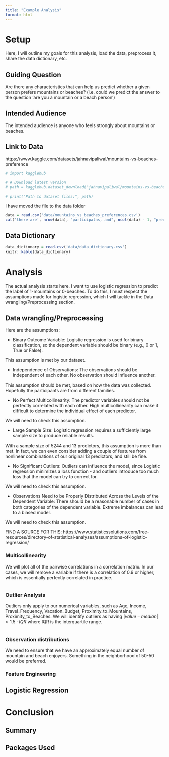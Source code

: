 ```yaml
---
title: "Example Analysis"
format: html
---
```


# Setup
Here, I will outline my goals for this analysis, load the data, preprocess it, share the data dictionary, etc.

## Guiding Question
Are there any characteristics that can help us predict whether a given person prefers mountains or beaches? (i.e. could we predict the answer to the question 'are you a mountain or a beach person')

## Intended Audience
The intended audience is anyone who feels strongly about mountains or beaches.

## Link to Data
https://www.kaggle.com/datasets/jahnavipaliwal/mountains-vs-beaches-preference

```python
# import kagglehub

# # Download latest version
# path = kagglehub.dataset_download("jahnavipaliwal/mountains-vs-beaches-preference")

# print("Path to dataset files:", path)

```

I have moved the file to the data folder

```r
data = read.csv('data/mountains_vs_beaches_preferences.csv')
cat('there are', nrow(data), "participatns, and", ncol(data) - 1, "predictors")
```

## Data Dictionary
```r
data_dictionary = read.csv('data/data_dictionary.csv')
knitr::kable(data_dictionary)
```


# Analysis
The actual analysis starts here. I want to use logistic regression to predict the label of 1-mountains or 0-beaches. To do this, I must respect the assumptions made for logistic regression, which I will tackle in the Data wrangling/Preprocessing section.

## Data wrangling/Preprocessing
Here are the assumptions:

* Binary Outcome Variable: Logistic regression is used for binary classification, so the dependent variable should be binary (e.g., 0 or 1, True or False).

This assumption is met by our dataset.

* Independence of Observations: The observations should be independent of each other. No observation should influence another.

This assumption should be met, based on how the data was collected. Hopefully the participants are from different families.

* No Perfect Multicollinearity: The predictor variables should not be perfectly correlated with each other. High multicollinearity can make it difficult to determine the individual effect of each predictor.

We will need to check this assumption.

* Large Sample Size: Logistic regression requires a sufficiently large sample size to produce reliable results.

With a sample size of 5244 and 13 predictors, this assumption is more than met. In fact, we can even consider adding a couple of features from nonlinear combinations of our original 13 predictors, and still be fine.

* No Significant Outliers: Outliers can influence the model, since Logistic regression minimizes a loss function - and outliers introduce too much loss that the model can try to correct for.

We will need to check this assumption.

* Observations Need to be Properly Distributed Across the Levels of the Dependent Variable: There should be a reasonable number of cases in both categories of the dependent variable. Extreme imbalances can lead to a biased model.

We will need to check this assumption.

FIND A SOURCE FOR THIS: https://www.statisticssolutions.com/free-resources/directory-of-statistical-analyses/assumptions-of-logistic-regression/

### Multicollinearity
We will plot all of the pairwise correlations in a correlation matrix. In our cases, we will remove a variable if there is a correlation of 0.9 or higher, which is essentially perfectly correlated in practice.

```r


```

### Outlier Analysis
Outliers only apply to our numerical variables, such as Age, Income, Travel_Frequency, Vacation_Budget, Proximity_to_Mountains, Proximity_to_Beaches. We will identify outliers as having $|value - median| > 1.5 \cdot IQR$ where IQR is the interquartile range. 

```r


```

### Observation distributions
We need to ensure that we have an approximately equal number of mountain and beach enjoyers. Something in the neighborhood of 50-50 would be preferred.


### Feature Engineering

## Logistic Regression

# Conclusion

## Summary

## Packages Used
